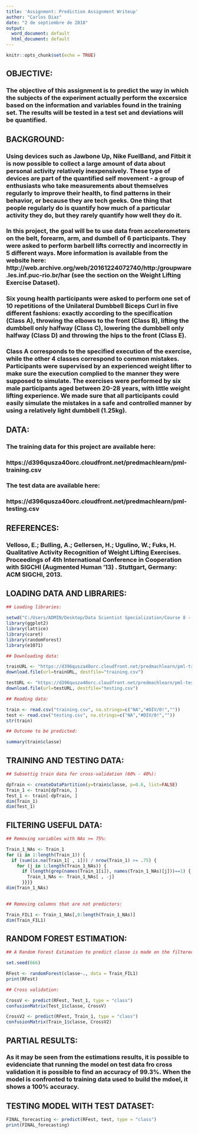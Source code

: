 ---
title: 'Assignment: Prediction Assignment Writeup'
author: "Carlos Diaz"
date: "2 de septiembre de 2018"
output:
  word_document: default
  html_document: default
---

```{r setup, include=FALSE}
knitr::opts_chunk$set(echo = TRUE)
```

## OBJECTIVE: 

### The objective of this assignment is to predict the way in which the subjects of the experiment actually perform the excersice based on the information and variables found in the training set. The results will be tested in a test set and deviations will be quantified. 

## BACKGROUND:

### Using devices such as Jawbone Up, Nike FuelBand, and Fitbit it is now possible to collect a large amount of data about personal activity relatively inexpensively. These type of devices are part of the quantified self movement - a group of enthusiasts who take measurements about themselves regularly to improve their health, to find patterns in their behavior, or because they are tech geeks. One thing that people regularly do is quantify how much of a particular activity they do, but they rarely quantify how well they do it. 

### In this project, the goal will be to use data from accelerometers on the belt, forearm, arm, and dumbell of 6 participants. They were asked to perform barbell lifts correctly and incorrectly in 5 different ways. More information is available from the website here: http://web.archive.org/web/20161224072740/http:/groupware.les.inf.puc-rio.br/har (see the section on the Weight Lifting Exercise Dataset).

### Six young health participants were asked to perform one set of 10 repetitions of the Unilateral Dumbbell Biceps Curl in five different fashions: exactly according to the specification (Class A), throwing the elbows to the front (Class B), lifting the dumbbell only halfway (Class C), lowering the dumbbell only halfway (Class D) and throwing the hips to the front (Class E).

### Class A corresponds to the specified execution of the exercise, while the other 4 classes correspond to common mistakes. Participants were supervised by an experienced weight lifter to make sure the execution complied to the manner they were supposed to simulate. The exercises were performed by six male participants aged between 20-28 years, with little weight lifting experience. We made sure that all participants could easily simulate the mistakes in a safe and controlled manner by using a relatively light dumbbell (1.25kg).

## DATA:

### The training data for this project are available here:
### https://d396qusza40orc.cloudfront.net/predmachlearn/pml-training.csv

### The test data are available here:
### https://d396qusza40orc.cloudfront.net/predmachlearn/pml-testing.csv

## REFERENCES:

### Velloso, E.; Bulling, A.; Gellersen, H.; Ugulino, W.; Fuks, H. Qualitative Activity Recognition of Weight Lifting Exercises. Proceedings of 4th International Conference in Cooperation with SIGCHI (Augmented Human '13) . Stuttgart, Germany: ACM SIGCHI, 2013. 

## LOADING DATA AND LIBRARIES: 

```{r}

## Loading libraries:

setwd("C:/Users/ADMIN/Desktop/Data Scientist Specialization/Course 8 - Practical Machine Learning")
library(ggplot2)
library(lattice)
library(caret)
library(randomForest)
library(e1071)

## Downloading data: 

trainURL <- "https://d396qusza40orc.cloudfront.net/predmachlearn/pml-training.csv" 
download.file(url=trainURL, destfile="training.csv")

testURL <- "https://d396qusza40orc.cloudfront.net/predmachlearn/pml-testing.csv"
download.file(url=testURL, destfile="testing.csv")

## Reading data:

train <- read.csv("training.csv", na.strings=c("NA","#DIV/0!",""))
test <- read.csv("testing.csv", na.strings=c("NA","#DIV/0!",""))
str(train)

## Outcome to be predicted:

summary(train$classe)
```

## TRAINING AND TESTING DATA: 

```{r}

## Subsettig train data for cross-validation (60% - 40%):

dpTrain <- createDataPartition(y=train$classe, p=0.6, list=FALSE)
Train_1 <- train[dpTrain, ]
Test_1 <- train[-dpTrain, ]
dim(Train_1)
dim(Test_1)

```

## FILTERING USEFUL DATA: 

```{r}

## Removing variables with NAs >= 75%:

Train_1_NAs <- Train_1
for (i in 1:length(Train_1)) {
  if (sum(is.na(Train_1[ , i])) / nrow(Train_1) >= .75) {
    for (j in 1:length(Train_1_NAs)) {
      if (length(grep(names(Train_1[i]), names(Train_1_NAs)[j]))==1) {
        Train_1_NAs <- Train_1_NAs[ , -j]
      }}}}
dim(Train_1_NAs)
    
```

```{r}

## Removing columns that are not predictors:

Train_FIL1 <- Train_1_NAs[,8:length(Train_1_NAs)]
dim(Train_FIL1)

```

## RANDOM FOREST ESTIMATION:

```{r}

## A Random Forest Estimation to predict classe is made on the filtered training dataset which afterwards is cross-validated:  

set.seed(666)

RFest <- randomForest(classe~., data = Train_FIL1)
print(RFest)

```

```{r}

## Cross validation:  

CrossV <- predict(RFest, Test_1, type = "class")
confusionMatrix(Test_1$classe, CrossV)

```

```{r}

CrossV2 <- predict(RFest, Train_1, type = "class")
confusionMatrix(Train_1$classe, CrossV2)

```

## PARTIAL RESULTS:

### As it may be seen from the estimations results, it is possible to evidenciate that running the model on test data fro cross validation it is possible to find an accuracy of 99.3%. When the model is confronted to training data used to build the mdoel, it shows a 100% accuracy.  

## TESTING MODEL WITH TEST DATASET:

```{r}

FINAL_forecasting <- predict(RFest, test, type = "class")
print(FINAL_forecasting)
```

